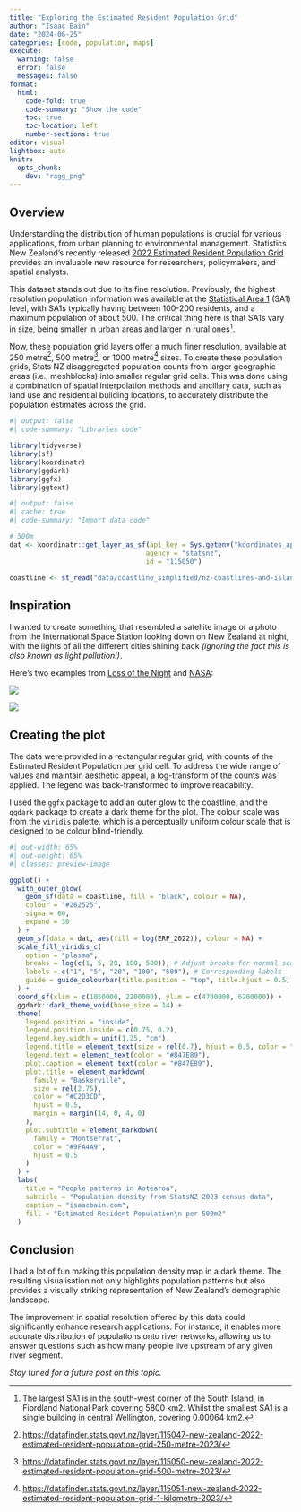 ```yaml
---
title: "Exploring the Estimated Resident Population Grid"
author: "Isaac Bain"
date: "2024-06-25"
categories: [code, population, maps]
execute:
  warning: false
  error: false
  messages: false
format: 
  html:
    code-fold: true
    code-summary: "Show the code"
    toc: true
    toc-location: left
    number-sections: true
editor: visual
lightbox: auto
knitr:
  opts_chunk: 
    dev: "ragg_png"
---
```


## Overview

Understanding the distribution of human populations is crucial for various applications, from urban planning to environmental management. Statistics New Zealand’s recently released [2022 Estimated Resident Population Grid](https://datafinder.stats.govt.nz/layer/115050-new-zealand-2022-estimated-resident-population-grid-500-metre-2023/) provides an invaluable new resource for researchers, policymakers, and spatial analysts.

This dataset stands out due to its fine resolution. Previously, the highest resolution population information was available at the [Statistical Area 1](https://datafinder.stats.govt.nz/layer/111208-statistical-area-1-2023-generalised/) (SA1) level, with SA1s typically having between 100-200 residents, and a maximum population of about 500. The critical thing here is that SA1s vary in size, being smaller in urban areas and larger in rural ones[^1].

[^1]: The largest SA1 is in the south-west corner of the South Island, in Fiordland National Park covering 5800 km2. Whilst the smallest SA1 is a single building in central Wellington, covering 0.00064 km2.

Now, these population grid layers offer a much finer resolution, available at 250 metre[^2], 500 metre[^3], or 1000 metre[^4] sizes. To create these population grids, Stats NZ disaggregated population counts from larger geographic areas (i.e., meshblocks) into smaller regular grid cells. This was done using a combination of spatial interpolation methods and ancillary data, such as land use and residential building locations, to accurately distribute the population estimates across the grid.

[^2]: <https://datafinder.stats.govt.nz/layer/115047-new-zealand-2022-estimated-resident-population-grid-250-metre-2023/>

[^3]: <https://datafinder.stats.govt.nz/layer/115050-new-zealand-2022-estimated-resident-population-grid-500-metre-2023/>

[^4]: <https://datafinder.stats.govt.nz/layer/115051-new-zealand-2022-estimated-resident-population-grid-1-kilometre-2023/>

```r
#| output: false
#| code-summary: "Libraries code"

library(tidyverse)
library(sf)
library(koordinatr)
library(ggdark)
library(ggfx)
library(ggtext)
```

```r
#| output: false
#| cache: true
#| code-summary: "Import data code"

# 500m 
dat <- koordinatr::get_layer_as_sf(api_key = Sys.getenv("koordinates_api_key"),
                                  agency = "statsnz",
                                  id = "115050")

coastline <- st_read("data/coastline_simplified/nz-coastlines-and-islands-polygons-topo-150k.shp", crs = 2193)
```

## Inspiration

I wanted to create something that resembled a satellite image or a photo from the International Space Station looking down on New Zealand at night, with the lights of all the different cities shining back *(ignoring the fact this is also known as light pollution!)*.

Here's two examples from [Loss of the Night](https://lossofthenight.blogspot.com/2019/09/new-zealand-imaged-by-starlight.html) and [NASA](https://www.nzherald.co.nz/nz/nasa-releases-space-satellite-images-of-earth-at-night/N3HSALUYXGDKNPY4ZDAEZGGCJ4/):

::: {layout-ncol="2"}
![](new_zealand_DNB_Oct.png)

![](nzherald.png)
:::

## Creating the plot

The data were provided in a rectangular regular grid, with counts of the Estimated Resident Population per grid cell. To address the wide range of values and maintain aesthetic appeal, a log-transform of the counts was applied. The legend was back-transformed to improve readability.

I used the `ggfx` package to add an outer glow to the coastline, and the `ggdark` package to create a dark theme for the plot. The colour scale was from the `viridis` palette, which is a perceptually uniform colour scale that is designed to be colour blind-friendly.

```r
#| out-width: 65%
#| out-height: 65%
#| classes: preview-image

ggplot() +
  with_outer_glow(
    geom_sf(data = coastline, fill = "black", colour = NA),
    colour = "#262525",
    sigma = 60, 
    expand = 30
  ) +
  geom_sf(data = dat, aes(fill = log(ERP_2022)), colour = NA) +
  scale_fill_viridis_c(
    option = "plasma",
    breaks = log(c(1, 5, 20, 100, 500)), # Adjust breaks for normal scale
    labels = c("1", "5", "20", "100", "500"), # Corresponding labels
    guide = guide_colourbar(title.position = "top", title.hjust = 0.5, direction = "horizontal")
  ) +
  coord_sf(xlim = c(1050000, 2200000), ylim = c(4700000, 6200000)) +
  ggdark::dark_theme_void(base_size = 14) +
  theme(
    legend.position = "inside",
    legend.position.inside = c(0.75, 0.2),
    legend.key.width = unit(1.25, "cm"),
    legend.title = element_text(size = rel(0.7), hjust = 0.5, color = "#847E89"),
    legend.text = element_text(color = "#847E89"),
    plot.caption = element_text(color = "#847E89"),
    plot.title = element_markdown(
      family = "Baskerville", 
      size = rel(2.75),
      color = "#C2D3CD",
      hjust = 0.5,
      margin = margin(14, 0, 4, 0)
    ),
    plot.subtitle = element_markdown(
      family = "Montserrat", 
      color = "#9FA4A9",
      hjust = 0.5
    )
  ) +
  labs(
    title = "People patterns in Aotearoa",
    subtitle = "Population density from StatsNZ 2023 census data",
    caption = "isaacbain.com",
    fill = "Estimated Resident Population\n per 500m2"
  )
```

## Conclusion

I had a lot of fun making this population density map in a dark theme. The resulting visualisation not only highlights population patterns but also provides a visually striking representation of New Zealand's demographic landscape.

The improvement in spatial resolution offered by this data could significantly enhance research applications. For instance, it enables more accurate distribution of populations onto river networks, allowing us to answer questions such as how many people live upstream of any given river segment.

*Stay tuned for a future post on this topic.*
